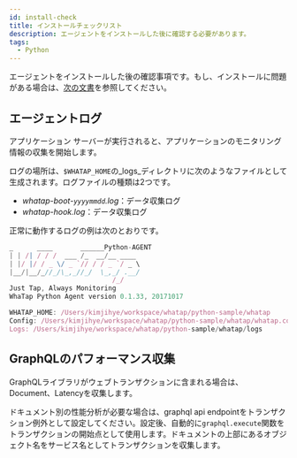 ```yaml
---
id: install-check
title: インストールチェックリスト
description: エージェントをインストールした後に確認する必要があります。
tags:
  - Python
---
```


エージェントをインストールした後の確認事項です。もし、インストールに問題がある場合は、[次の文書](agent-troubleshooting)を参照してください。

## エージェントログ

アプリケーション サーバーが実行されると、アプリケーションのモニタリング情報の収集を開始します。

ログの場所は、`$WHATAP_HOME`の_logs_ディレクトリに次のようなファイルとして生成されます。ログファイルの種類は2つです。

- _whatap-boot-`yyyymmdd`.log_：データ収集ログ
- _whatap-hook.log_：データ収集ログ

正常に動作するログの例は次のとおりです。 

```javascript title=SH
_      ____       ______Python-AGENT
| | /| / / /  ___ /_  __/__ ____
| |/ |/ / _ \/ _ `// / / _ `/ _ \
|__/|__/_//_/\_,_//_/  \_,_/ .__/
                          /_/
Just Tap, Always Monitoring
WhaTap Python Agent version 0.1.33, 20171017

WHATAP_HOME: /Users/kimjihye/workspace/whatap/python-sample/whatap
Config: /Users/kimjihye/workspace/whatap/python-sample/whatap/whatap.conf
Logs: /Users/kimjihye/workspace/whatap/python-sample/whatap/logs
```

## GraphQLのパフォーマンス収集

GraphQLライブラリがウェブトランザクションに含まれる場合は、Document、Latencyを収集します。

ドキュメント別の性能分析が必要な場合は、graphql api endpointをトランザクション例外として設定してください。設定後、自動的に`graphql.execute`関数をトランザクションの開始点として使用します。ドキュメントの上部にあるオブジェクト名をサービス名としてトランザクションを収集します。
